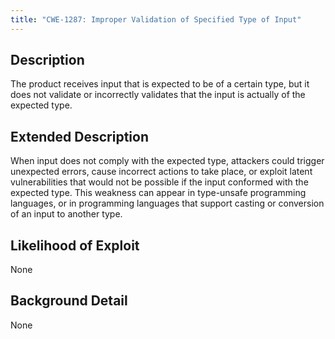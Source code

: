 ```yaml
---
title: "CWE-1287: Improper Validation of Specified Type of Input"
---
```


## Description
The product receives input that is expected to be of a certain type, but it does not validate or incorrectly validates that the input is actually of the expected type.

## Extended Description

When input does not comply with the expected type, attackers could trigger unexpected errors, cause incorrect actions to take place, or exploit latent vulnerabilities that would not be possible if the input conformed with the expected type.
This weakness can appear in type-unsafe programming languages, or in programming languages that support casting or conversion of an input to another type.


## Likelihood of Exploit
None

## Background Detail
None
        